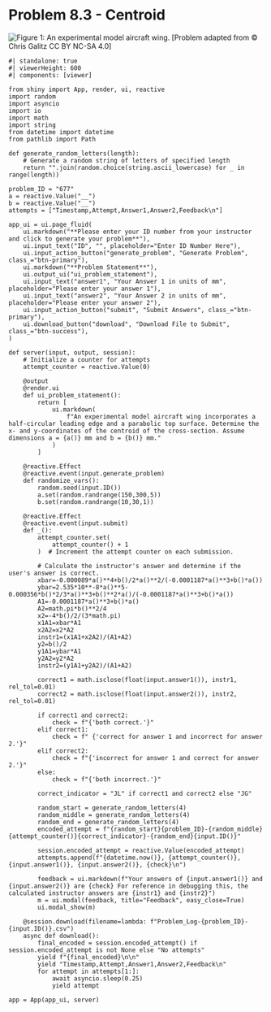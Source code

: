 # Problem 8.3 - Centroid {.unnumbered}

![Figure 1: An experimental model aircraft wing.](images/677.png){fig-alt="Picture with an experimental model aircraft wing. The wing has a length of a and a height of b. It is defined by y(x) = -0.000356*x^2+b."}
\[Problem adapted from © Chris Galitz CC BY NC-SA 4.0\]
```shinylive-python
#| standalone: true
#| viewerHeight: 600
#| components: [viewer]

from shiny import App, render, ui, reactive
import random
import asyncio
import io
import math
import string
from datetime import datetime
from pathlib import Path

def generate_random_letters(length):
    # Generate a random string of letters of specified length
    return "".join(random.choice(string.ascii_lowercase) for _ in range(length))

problem_ID = "677"
a = reactive.Value("__")
b = reactive.Value("__")
attempts = ["Timestamp,Attempt,Answer1,Answer2,Feedback\n"]

app_ui = ui.page_fluid(
    ui.markdown("**Please enter your ID number from your instructor and click to generate your problem**"),
    ui.input_text("ID", "", placeholder="Enter ID Number Here"),
    ui.input_action_button("generate_problem", "Generate Problem", class_="btn-primary"),
    ui.markdown("**Problem Statement**"),
    ui.output_ui("ui_problem_statement"),
    ui.input_text("answer1", "Your Answer 1 in units of mm", placeholder="Please enter your answer 1"),
    ui.input_text("answer2", "Your Answer 2 in units of mm", placeholder="Please enter your answer 2"),
    ui.input_action_button("submit", "Submit Answers", class_="btn-primary"),
    ui.download_button("download", "Download File to Submit", class_="btn-success"),
)

def server(input, output, session):
    # Initialize a counter for attempts
    attempt_counter = reactive.Value(0)

    @output
    @render.ui
    def ui_problem_statement():
        return [
            ui.markdown(
                f"An experimental model aircraft wing incorporates a half-circular leading edge and a parabolic top surface. Determine the x- and y-coordinates of the centroid of the cross-section. Assume dimensions a = {a()} mm and b = {b()} mm."
            )
        ]

    @reactive.Effect
    @reactive.event(input.generate_problem)
    def randomize_vars():
        random.seed(input.ID())
        a.set(random.randrange(150,300,5))
        b.set(random.randrange(10,30,1))
        
    @reactive.Effect
    @reactive.event(input.submit)
    def _():
        attempt_counter.set(
            attempt_counter() + 1
        )  # Increment the attempt counter on each submission.

        # Calculate the instructor's answer and determine if the user's answer is correct.
        xbar=-0.000089*a()**4+b()/2*a()**2/(-0.0001187*a()**3+b()*a())
        ybar=2.535*10**-8*a()**5-0.000356*b()*2/3*a()**3+b()**2*a()/(-0.0001187*a()**3+b()*a())
        A1=-0.0001187*a()**3+b()*a()
        A2=math.pi*b()**2/4
        x2=-4*b()/2/(3*math.pi)
        x1A1=xbar*A1
        x2A2=x2*A2
        instr1=(x1A1+x2A2)/(A1+A2)
        y2=b()/2
        y1A1=ybar*A1
        y2A2=y2*A2
        instr2=(y1A1+y2A2)/(A1+A2)

        correct1 = math.isclose(float(input.answer1()), instr1, rel_tol=0.01)
        correct2 = math.isclose(float(input.answer2()), instr2, rel_tol=0.01)
        
        if correct1 and correct2:
            check = f"{'both correct.'}"
        elif correct1:
            check = f" {'correct for answer 1 and incorrect for answer 2.'}"
        elif correct2:
            check = f"{'incorrect for answer 1 and correct for answer 2.'}"
        else:
            check = f"{'both incorrect.'}"
        
        correct_indicator = "JL" if correct1 and correct2 else "JG"

        random_start = generate_random_letters(4)
        random_middle = generate_random_letters(4)
        random_end = generate_random_letters(4)
        encoded_attempt = f"{random_start}{problem_ID}-{random_middle}{attempt_counter()}{correct_indicator}-{random_end}{input.ID()}"

        session.encoded_attempt = reactive.Value(encoded_attempt)
        attempts.append(f"{datetime.now()}, {attempt_counter()}, {input.answer1()}, {input.answer2()}, {check}\n")

        feedback = ui.markdown(f"Your answers of {input.answer1()} and {input.answer2()} are {check} For reference in debugging this, the calculated instructor answers are {instr1} and {instr2}")
        m = ui.modal(feedback, title="Feedback", easy_close=True)
        ui.modal_show(m)

    @session.download(filename=lambda: f"Problem_Log-{problem_ID}-{input.ID()}.csv")
    async def download():
        final_encoded = session.encoded_attempt() if session.encoded_attempt is not None else "No attempts"
        yield f"{final_encoded}\n\n"
        yield "Timestamp,Attempt,Answer1,Answer2,Feedback\n"
        for attempt in attempts[1:]:
            await asyncio.sleep(0.25)
            yield attempt

app = App(app_ui, server)
```
